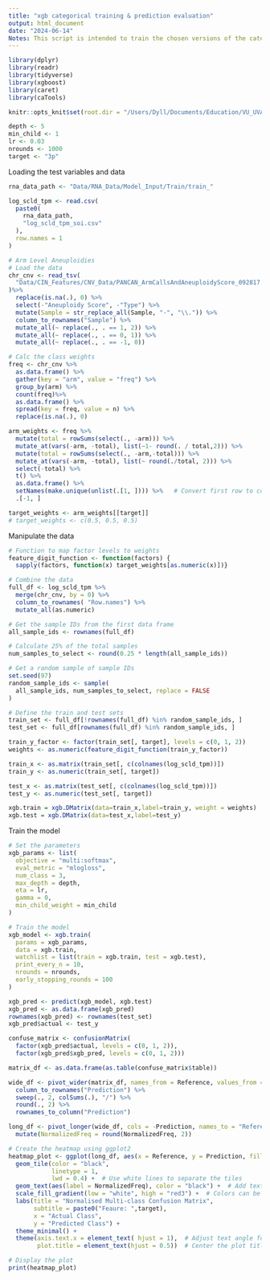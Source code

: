 ```yaml
---
title: "xgb categorical training & prediction evaluation"
output: html_document
date: "2024-06-14"
Notes: This script is intended to train the chosen versions of the categorical xgboost models on the RNA data and evaluate their performance based on the class AUC metrics.
---
```


```r
library(dplyr)
library(readr)
library(tidyverse)
library(xgboost)
library(caret)
library(caTools)
```

```r
knitr::opts_knit$set(root.dir = "/Users/Dyll/Documents/Education/VU_UVA/Internship/Epigenetics/Janssen_Group-UMCUtrecht/Main_Project")
```

```r
depth <- 5
min_child <- 1
lr <- 0.03
nrounds <- 1000
target <- "3p"
```

Loading the test variables and data
```r
rna_data_path <- "Data/RNA_Data/Model_Input/Train/train_"

log_scld_tpm <- read.csv(
  paste0(
    rna_data_path,
    "log_scld_tpm_soi.csv"
  ),
  row.names = 1
)

# Arm Level Aneuploidies
# Load the data
chr_cnv <- read_tsv(
  "Data/CIN_Features/CNV_Data/PANCAN_ArmCallsAndAneuploidyScore_092817.txt"
)%>% 
  replace(is.na(.), 0) %>%
  select(-"Aneuploidy Score", -"Type") %>%
  mutate(Sample = str_replace_all(Sample, "-", "\\.")) %>% 
  column_to_rownames("Sample") %>%
  mutate_all(~ replace(., . == 1, 2)) %>% 
  mutate_all(~ replace(., . == 0, 1)) %>% 
  mutate_all(~ replace(., . == -1, 0))

# Calc the class weights
freq <- chr_cnv %>% 
  as.data.frame() %>% 
  gather(key = "arm", value = "freq") %>% 
  group_by(arm) %>%
  count(freq)%>%
  as.data.frame() %>%
  spread(key = freq, value = n) %>%
  replace(is.na(.), 0)

arm_weights <- freq %>%
  mutate(total = rowSums(select(., -arm))) %>%  
  mutate_at(vars(-arm, -total), list(~1- round(. / total,2))) %>% 
  mutate(total = rowSums(select(., -arm,-total))) %>%
  mutate_at(vars(-arm, -total), list(~ round(./total, 2))) %>%
  select(-total) %>% 
  t() %>% 
  as.data.frame() %>%
  setNames(make.unique(unlist(.[1, ]))) %>%   # Convert first row to column names
  .[-1, ]  

target_weights <- arm_weights[[target]]
# target_weights <- c(0.5, 0.5, 0.5)
```
Manipulate the data
```r
# Function to map factor levels to weights
feature_digit_function <- function(factors) {
  sapply(factors, function(x) target_weights[as.numeric(x)])}  

# Combine the data
full_df <- log_scld_tpm %>% 
  merge(chr_cnv, by = 0) %>% 
  column_to_rownames( "Row.names") %>%
  mutate_all(as.numeric) 

# Get the sample IDs from the first data frame
all_sample_ids <- rownames(full_df)

# Calculate 25% of the total samples
num_samples_to_select <- round(0.25 * length(all_sample_ids))

# Get a random sample of sample IDs
set.seed(97)
random_sample_ids <- sample(
  all_sample_ids, num_samples_to_select, replace = FALSE
)

# Define the train and test sets
train_set <- full_df[!rownames(full_df) %in% random_sample_ids, ]
test_set <- full_df[rownames(full_df) %in% random_sample_ids, ]

train_y_factor <- factor(train_set[, target], levels = c(0, 1, 2))
weights <- as.numeric(feature_digit_function(train_y_factor))

train_x <- as.matrix(train_set[, c(colnames(log_scld_tpm))])
train_y <- as.numeric(train_set[, target])

test_x <- as.matrix(test_set[, c(colnames(log_scld_tpm))])
test_y <- as.numeric(test_set[, target])

xgb.train = xgb.DMatrix(data=train_x,label=train_y, weight = weights)
xgb.test = xgb.DMatrix(data=test_x,label=test_y)

```


Train the model
```r
# Set the parameters 
xgb_params <- list(
  objective = "multi:softmax",
  eval_metric = "mlogloss",
  num_class = 3,
  max_depth = depth,
  eta = lr,
  gamma = 0,
  min_child_weight = min_child
)

# Train the model
xgb_model <- xgb.train(
  params = xgb_params,
  data = xgb.train,
  watchlist = list(train = xgb.train, test = xgb.test),
  print_every_n = 10,
  nrounds = nrounds,
  early_stopping_rounds = 100
)
```


```r
xgb_pred <- predict(xgb_model, xgb.test)
xgb_pred <- as.data.frame(xgb_pred)
rownames(xgb_pred) <- rownames(test_set)
xgb_pred$actual <- test_y

confuse_matrix <- confusionMatrix(
  factor(xgb_pred$actual, levels = c(0, 1, 2)),
  factor(xgb_pred$xgb_pred, levels = c(0, 1, 2)))

matrix_df <- as.data.frame(as.table(confuse_matrix$table))

wide_df <- pivot_wider(matrix_df, names_from = Reference, values_from = Freq, values_fill = list(frequency = 0)) %>% 
  column_to_rownames("Prediction") %>% 
  sweep(., 2, colSums(.), "/") %>% 
  round(., 2) %>% 
  rownames_to_column("Prediction")

long_df <- pivot_longer(wide_df, cols = -Prediction, names_to = "Reference", values_to = "NormalizedFreq") %>% 
  mutate(NormalizedFreq = round(NormalizedFreq, 2))

# Create the heatmap using ggplot2
heatmap_plot <- ggplot(long_df, aes(x = Reference, y = Prediction, fill = NormalizedFreq)) +
  geom_tile(color = "black",
            linetype = 1,
            lwd = 0.4) +  # Use white lines to separate the tiles
  geom_text(aes(label = NormalizedFreq), color = "black") +  # Add text labels
  scale_fill_gradient(low = "white", high = "red3") +  # Colors can be adjusted
  labs(title = "Normalised Multi-class Confusion Matrix",
       subtitle = paste0("Feaure: ",target),
       x = "Actual Class",
       y = "Predicted Class") +
  theme_minimal() +
  theme(axis.text.x = element_text( hjust = 1),  # Adjust text angle for better legibility
        plot.title = element_text(hjust = 0.5))  # Center the plot title

# Display the plot
print(heatmap_plot)
```

